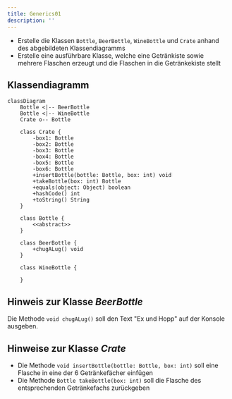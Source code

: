 ```yaml
---
title: Generics01
description: ''
---
```



- Erstelle die Klassen `Bottle`, `BeerBottle`, `WineBottle` und `Crate` anhand
  des abgebildeten Klassendiagramms
- Erstelle eine ausführbare Klasse, welche eine Getränkiste sowie mehrere
  Flaschen erzeugt und die Flaschen in die Getränkekiste stellt

## Klassendiagramm

```mermaid
classDiagram
    Bottle <|-- BeerBottle
    Bottle <|-- WineBottle
    Crate o-- Bottle

    class Crate {
        -box1: Bottle
        -box2: Bottle
        -box3: Bottle
        -box4: Bottle
        -box5: Bottle
        -box6: Bottle
        +insertBottle(bottle: Bottle, box: int) void
        +takeBottle(box: int) Bottle
        +equals(object: Object) boolean
        +hashCode() int
        +toString() String
    }

    class Bottle {
        <<abstract>>
    }

    class BeerBottle {
        +chugALug() void
    }

    class WineBottle {

    }
```

## Hinweis zur Klasse _BeerBottle_

Die Methode `void chugALug()` soll den Text "Ex und Hopp" auf der Konsole
ausgeben.

## Hinweise zur Klasse _Crate_

- Die Methode `void insertBottle(bottle: Bottle, box: int)` soll eine Flasche in
  eine der 6 Getränkefächer einfügen
- Die Methode `Bottle takeBottle(box: int)` soll die Flasche des entsprechenden
  Getränkefachs zurückgeben

<Exercise pullRequest="52" branchSuffix="generics/01" />
